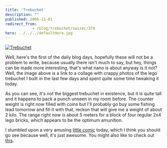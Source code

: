 ```yaml
---
title: 'Trebuchet'
description: ""
published: 2006-11-01
redirect_from: 
            - /blog/trebuchet/swizec/374
hero: ../../../defaultHero.jpg
---
```


[![Trebuchet](/includes/editor_upload/Image/trebuchet_thumb.jpg "Trebuchet")](http://swizec.com/trebuchet.jpg)

Well, here's the first of the daily blog days, hopefully these will not be a problem to write, because usually there isn't much to say, but hey, things can be made more interesting, that's what nano is about anyway is it not? Well, the image above is a link to a collage with crappy photos of the lego trebuchet I built in the last few days and spent quite some time tweaking it today.

As you can see, it's not the biggest trebuchet in existence, but it is quite tall and it happens to pack a punch unseen in my room before. The counter weight is right now filled with coins but I'll probably go buy some fishing lead tomorrow and fill it with that, reckon that will give me a weight of about 2 kilo. The range right now is about 5 meters for a block of four regular 2x4 lego bricks, which appears to be the optimum amunition.

I stumbled upon a very amusing [little comic](http://jenwang.net/art/comics/touchfood/) today, which I think you should go see because well, it's just awesome. You might also like to check out [this](http://swizec.com/index.php/mode=pages/submode=NaNoWriMo).
